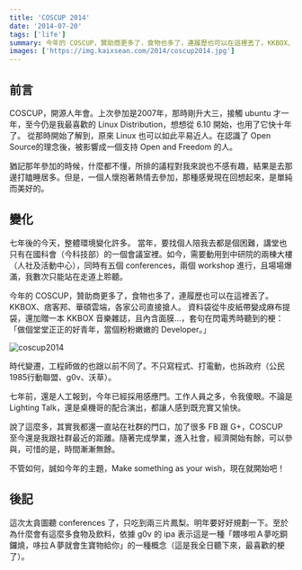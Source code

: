 ```yaml
---
title: 'COSCUP 2014'
date: '2014-07-20'
tags: ['life']
summary: 今年的 COSCUP，贊助商更多了，食物也多了，連履歷也可以在這裡丟了。KKBOX、痞客邦、華碩雲端，各家公司直接搶人。
images: ['https://img.kaixsean.com/2014/coscup2014.jpg']
---
```


## 前言 

COSCUP，開源人年會。上次參加是2007年，那時剛升大三，接觸 ubuntu 才一年，至今仍是我最喜歡的 Linux Distribution，想想從 6.10 開始，也用了它快十年了。
從那時開始了解到，原來 Linux 也可以如此平易近人。在認識了 Open Source的理念後，被影響成一個支持 Open and Freedom 的人。

猶記那年參加的時候，什麼都不懂，所排的議程對我來說也不感有趣，結果是去那邊打瞌睡居多。但是，一個人懷抱著熱情去參加，那種感覺現在回想起來，是單純而美好的。

## 變化

七年後的今天，整體環境變化許多。
當年，要找個人陪我去都是個困難，講堂也只有在國科會（今科技部）的一個會議室裡。如今，需要動用到中研院的兩棟大樓（人社及活動中心），同時有五個 conferences，兩個 workshop 進行，且場場爆滿，我數次只能站在走道上聆聽。

今年的 COSCUP，贊助商更多了，食物也多了，連履歷也可以在這裡丟了。KKBOX、痞客邦、華碩雲端，各家公司直接搶人。
資料袋從牛皮紙帶變成麻布提袋，還加贈一本 KKBOX 音樂雜誌，且內含面膜...，套句在閃電秀時聽到的梗：「做個堂堂正正的好青年，當個粉粉嫩嫩的 Developer。」

![coscup2014](https://img.kaixsean.com/2014/coscup2014.jpg)

時代變遷，工程師做的也跟以前不同了。不只寫程式、打電動，也拆政府（公民1985行動聯盟、g0v、沃草）。

七年前，還是人工報到，今年已經採用感應門。工作人員之多，令我傻眼。不論是Lighting Talk，還是桌機哥的配合演出，都讓人感到既充實又愉快。

說了這麼多，其實我都還一直站在社群的門口，加了很多 FB 跟 G+，COSCUP 至今還是我跟社群最近的距離。隨著完成學業，進入社會，經濟開始有餘，可以參與，可惜的是，時間漸漸無餘。

不管如何，誠如今年的主題，Make something as your wish，現在就開始吧！

## 後記

這次太貪圖聽 conferences 了，只吃到兩三片鳳梨。明年要好好規劃一下。至於為什麼會有這麼多食物及飲料，依據 g0v 的 ipa 表示這是一種「餵哆啦Ａ夢吃銅鑼燒，哆拉Ａ夢就會生寶物給你」的一種概念（這是我全日聽下來，最喜歡的梗了）。
